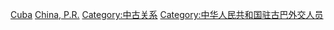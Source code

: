[[Category:中華人民共和國駐外大使|Cuba]]
[[Category:駐古巴大使|China, P.R.]]
[[Category:中古关系|Category:中古关系]]
[[Category:中华人民共和国驻古巴外交人员|Category:中华人民共和国驻古巴外交人员]]